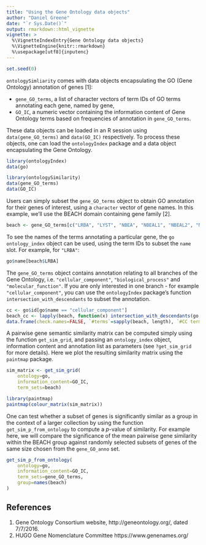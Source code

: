```yaml
---
title: "Using the Gene Ontology data objects"
author: "Daniel Greene"
date: "`r Sys.Date()`"
output: rmarkdown::html_vignette
vignette: >
  %\VignetteIndexEntry{Gene Ontology data objects}
  %\VignetteEngine{knitr::rmarkdown}
  %\usepackage[utf8]{inputenc}
---
```

```r
set.seed(0)
```

`ontologySimliarity` comes with data objects encapsulating the GO (Gene Ontology) annotation of genes [1]: 

* `gene_GO_terms`, a list of character vectors of term IDs of GO terms annotating each gene, named by gene,
* `GO_IC`, a numeric vector containing the information content of Gene Ontology terms based on frequencies of annotation in `gene_GO_terms`.

These data objects can be loaded in an R session using `data(gene_GO_terms)` and `data(GO_IC)` respectively. To process these objects, one can load the `ontologyIndex` package and a data object encapsulating the Gene Ontology.

```r
library(ontologyIndex)
data(go)

library(ontologySimilarity)
data(gene_GO_terms)
data(GO_IC)
```

Users can simply subset the `gene_GO_terms` object to obtain GO annotation for their genes of interest, using a `character` vector of gene names. In this example, we'll use the BEACH domain containing gene family [2]. 

```r
beach <- gene_GO_terms[c("LRBA", "LYST", "NBEA", "NBEAL1", "NBEAL2", "NSMAF", "WDFY3", "WDFY4", "WDR81")]
```

To see the names of the terms annotating a particular gene, the `go` `ontology_index` object can be used, using the term IDs to subset the `name` slot. For example, for `"LRBA"`:
```r
go$name[beach$LRBA]
```

The `gene_GO_terms` object contains annotation relating to all branches of the Gene Ontology, i.e. `"cellular_component"`, `"biological_process"` and `"molecular_function"`. If you are only interested in one branch - for example `"cellular_component"`, you can use the `ontologyIndex` package's function `intersection_with_descendants` to subset the annotation.

```r
cc <- go$id[go$name == "cellular_component"]
beach_cc <- lapply(beach, function(x) intersection_with_descendants(go, roots=cc, x)) 
data.frame(check.names=FALSE, `#terms`=sapply(beach, length), `#CC terms`=sapply(beach_cc, length))
```

A pairwise gene semantic similarity matrix can be computed simply using the function `get_sim_grid`, and passing an `ontology_index` object, information content and annotation list as parameters (see `?get_sim_grid` for more details). Here we plot the resulting similarity matrix using the `paintmap` package.

```r
sim_matrix <- get_sim_grid(
	ontology=go, 
	information_content=GO_IC,
	term_sets=beach)

library(paintmap)
paintmap(colour_matrix(sim_matrix))
```

One can test whether a subset of genes is significantly similar as a group in the context of a larger collection by using the function `get_sim_p_from_ontology` to compute a *p*-value of similarity. For example here, we will compare the significance of the mean pairwise gene similarity within the BEACH group against randomly selected subsets of genes of the same size chosen from the `gene_GO_anno` set.

```r
get_sim_p_from_ontology(
	ontology=go,
	information_content=GO_IC,
	term_sets=gene_GO_terms,
	group=names(beach)
)
```

## References

1. Gene Ontology Consortium website, http://geneontology.org/, dated 7/7/2016.
2. HUGO Gene Nomenclature Committee https://www.genenames.org/

